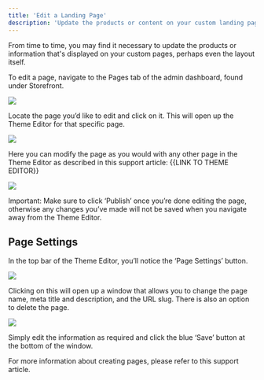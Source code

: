 ```yaml
---
title: 'Edit a Landing Page'
description: 'Update the products or content on your custom landing pages without any developer help'
---
```


From time to time, you may find it necessary to update the products or information that's displayed on your custom pages, perhaps even the layout itself.

To edit a page, navigate to the Pages tab of the admin dashboard, found under Storefront.

![](https://vendo-production-res.cloudinary.com/image/upload/w_1920/q_auto/v1738166762/docs/Storefront/Edit%20a%20Page/7.2.2.1_Edit_a_Page_-_Navigate_To_Tab_tow3np.png)

Locate the page you’d like to edit and click on it. This will open up the Theme Editor for that specific page.

![](https://vendo-production-res.cloudinary.com/image/upload/w_1920/q_auto/v1738166762/docs/Storefront/Edit%20a%20Page/7.2.2.2_Edit_a_Page_-_Click_On_The_Page_guboul.png)

Here you can modify the page as you would with any other page in the Theme Editor as described in this support article: \{\{LINK TO THEME EDITOR}}

![](https://vendo-production-res.cloudinary.com/image/upload/w_1920/q_auto/v1738166762/docs/Storefront/Edit%20a%20Page/7.2.2.3_Edit_a_Page_-_Page_Edited_s7cgcc.png)

Important: Make sure to click ‘Publish’ once you’re done editing the page, otherwise any changes you’ve made will not be saved when you navigate away from the Theme Editor.

## Page Settings

In the top bar of the Theme Editor, you’ll notice the ‘Page Settings’ button. 

![](https://vendo-production-res.cloudinary.com/image/upload/w_1920/q_auto/v1738166762/docs/Storefront/Edit%20a%20Page/7.2.2.4_Edit_a_Page_-_Page_Settings_a35xwj.png)

Clicking on this will open up a window that allows you to change the page name, meta title and description, and the URL slug. There is also an option to delete the page.

![](https://vendo-production-res.cloudinary.com/image/upload/w_1920/q_auto/v1738166762/docs/Storefront/Edit%20a%20Page/7.2.2.5_Edit_a_Page_-_Page_Settings_Window_kb1pwu.png)

Simply edit the information as required and click the blue ‘Save’ button at the bottom of the window.

For more information about creating pages, please refer to this support article.